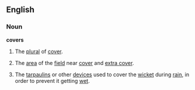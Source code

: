 ==English==
===Noun===
'''covers'''
# The [[plural]] of [[cover]].
# {{Cricket}} The [[area]] of the [[field]] near [[cover]] and [[extra cover]].
# {{cricket}} The [[tarpaulin]]s or other [[device]]s used to cover the [[wicket]] during [[rain]], in order to prevent it getting [[wet]].